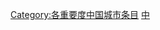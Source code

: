 {{Articles by Importance|topic=中国城市|project=中国城市|format=toc}}
{{Wikipedia category}}
{{emptycat}}

[[Category:各重要度中国城市条目|Category:各重要度中国城市条目]]
[[Category:中重要度城市条目|中]]